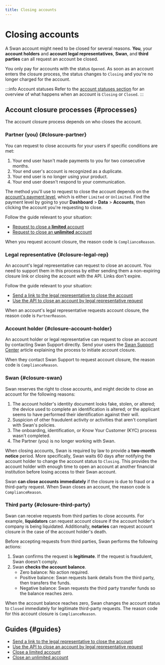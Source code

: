 ```yaml
---
title: Closing accounts
---
```


# Closing accounts

A Swan account might need to be closed for several reasons.
**You**, your **account holders** and **account legal representatives**, **Swan**, and **third parties** can all request an account be closed.

You only pay for accounts with the status `Opened`.
As soon as an account enters the closure process, the status changes to `Closing` and you're no longer charged for the account.

:::info Account statuses
Refer to the [account statuses section](../index.mdx#statuses) for an overview of what happens when an account is `Closing` or `Closed`.
:::

## Account closure processes {#processes}

The account closure process depends on who closes the account.

### Partner (you) {#closure-partner}

You can request to close accounts for your users if specific conditions are met:

1. Your end user hasn't made payments to you for two consecutive months.
1. Your end user's account is recognized as a duplicate.
1. Your end user is no longer using your product.
1. Your end user doesn't respond to your communication.

The method you'll use to request to close the account depends on the [account's payment level](../index.mdx#account-type-level), which is either `Limited` or `Unlimited`.
Find the payment level by going to your **Dashboard** > **Data** > **Accounts**, then clicking the account you're requesting to close.

Follow the guide relevant to your situation:

- [Request to close a **limited** account](./guide-close-limited.mdx)
- [Request to close an **unlimited** account](./guide-close-unlimited.mdx)

When you request account closure, the reason code is `ComplianceReason`.

### Legal representative {#closure-legal-rep}

An account's legal representative can request to close an account.
You need to support them in this process by either sending them a non-expiring closure link or closing the account with the API.
Links don't expire.

Follow the guide relevant to your situation:

- [Send a link to the legal representative to close the account](./guide-close-link.mdx)
- [Use the API to close an account by legal representative request](./guide-close-api.mdx)

When an account's legal representative requests account closure, the reason code is `PartnerReason`.

### Account holder {#closure-account-holder}

An account holder or legal representative can request to close an account by contacting Swan Support directly.
Send your users the [Swan Support Center](https://support.swan.io/hc/en-150/articles/14642306196765-Account-closure-process)  article explaining the process to initiate account closure.

When they contact Swan Support to request account closure, the reason code is `ComplianceReason`.

### Swan {#closure-swan}

Swan reserves the right to close accounts, and might decide to close an account for the following reasons:

1. The account holder's identity document looks fake, stolen, or altered; the device used to complete an identification is altered; or the applicant seems to have performed their identification against their will.
1. Suspicion of other fraudulent activity or activities that aren't compliant with Swan's policies.
1. The onboarding, identification, or Know Your Customer (KYC) process wasn't completed.
1. The Partner (you) is no longer working with Swan.

When closing accounts, Swan is required by law to provide a  **two-month notice** period.
More specifically, Swan waits 60 days after notifying the account holder to change the account status to `Closing`.
This provides the account holder with enough time to open an account at another financial institution before losing access to their Swan account.

Swan **can close accounts immediately** if the closure is due to fraud or a third-party request.
When Swan closes an account, the reason code is `ComplianceReason`.

### Third party {#closure-third-party}

Swan can receive requests from third parties to close accounts.
For example, **liquidators** can request account closure if the account holder's company is being liquidated.
Additionally, **notaries** can request account closure in the case of the account holder's death.

Before accepting requests from third parties, Swan performs the following actions:

1. Swan confirms the request is **legitimate**. If the request is fraudulent, Swan doesn't comply.
1. Swan **checks the account balance**.
    - Zero balance: No action required.
    - Positive balance: Swan requests bank details from the third party, then transfers the funds.
    - Negative balance: Swan requests the third party transfer funds so the balance reaches zero.

When the account balance reaches zero, Swan changes the account status to `Closed` immediately for legitimate third-party requests.
The reason code for this account closure is `ComplianceReason`.

## Guides {#guides}

- [Send a link to the legal representative to close the account](./guide-close-link.mdx)
- [Use the API to close an account by legal representative request](./guide-close-api.mdx)
- [Close a limited account](./guide-close-limited.mdx)
- [Close an unlimited account](./guide-close-unlimited.mdx)